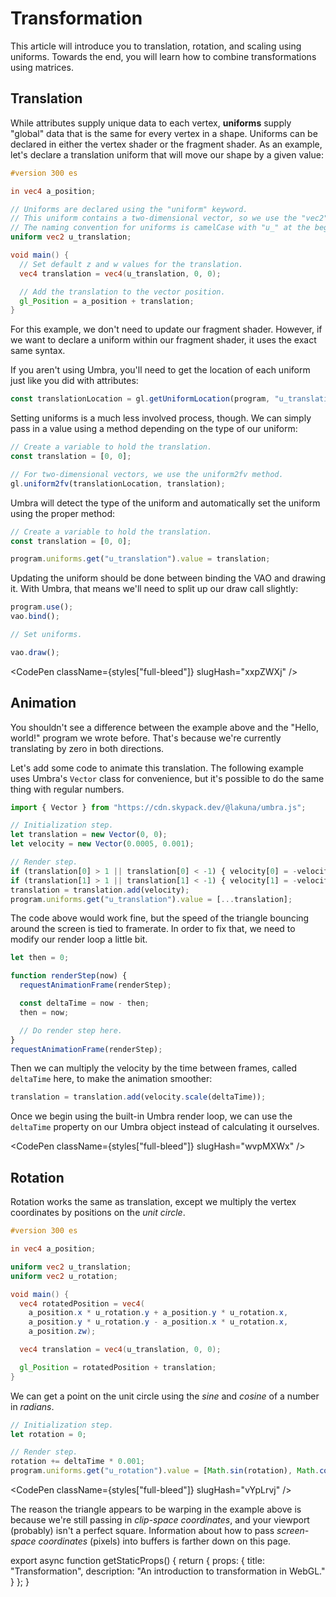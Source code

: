 
# Transformation

This article will introduce you to translation, rotation, and scaling using uniforms.
Towards the end, you will learn how to combine transformations using matrices.

## Translation

While attributes supply unique data to each vertex, **uniforms** supply "global" data that is the same for every vertex in a shape.
Uniforms can be declared in either the vertex shader or the fragment shader.
As an example, let's declare a translation uniform that will move our shape by a given value:

```glsl
#version 300 es

in vec4 a_position;

// Uniforms are declared using the "uniform" keyword.
// This uniform contains a two-dimensional vector, so we use the "vec2" keyword.
// The naming convention for uniforms is camelCase with "u_" at the beginning.
uniform vec2 u_translation;

void main() {
  // Set default z and w values for the translation.
  vec4 translation = vec4(u_translation, 0, 0);

  // Add the translation to the vector position.
  gl_Position = a_position + translation;
}
```

For this example, we don't need to update our fragment shader.
However, if we want to declare a uniform within our fragment shader, it uses the exact same syntax.

If you aren't using Umbra, you'll need to get the location of each uniform just like you did with attributes:

```js
const translationLocation = gl.getUniformLocation(program, "u_translation");
```

Setting uniforms is a much less involved process, though.
We can simply pass in a value using a method depending on the type of our uniform:

```js
// Create a variable to hold the translation.
const translation = [0, 0];

// For two-dimensional vectors, we use the uniform2fv method.
gl.uniform2fv(translationLocation, translation);
```

Umbra will detect the type of the uniform and automatically set the uniform using the proper method:

```js
// Create a variable to hold the translation.
const translation = [0, 0];

program.uniforms.get("u_translation").value = translation;
```

Updating the uniform should be done between binding the VAO and drawing it.
With Umbra, that means we'll need to split up our draw call slightly:

```js
program.use();
vao.bind();

// Set uniforms.

vao.draw();
```

<CodePen className={styles["full-bleed"]} slugHash="xxpZWXj" />

## Animation

You shouldn't see a difference between the example above and the "Hello, world!" program we wrote before.
That's because we're currently translating by zero in both directions.

Let's add some code to animate this translation.
The following example uses Umbra's `Vector` class for convenience, but it's possible to do the same thing with regular numbers.

```js
import { Vector } from "https://cdn.skypack.dev/@lakuna/umbra.js";

// Initialization step.
let translation = new Vector(0, 0);
let velocity = new Vector(0.0005, 0.001);

// Render step.
if (translation[0] > 1 || translation[0] < -1) { velocity[0] = -velocity[0]; }
if (translation[1] > 1 || translation[1] < -1) { velocity[1] = -velocity[1]; }
translation = translation.add(velocity);
program.uniforms.get("u_translation").value = [...translation];
```

The code above would work fine, but the speed of the triangle bouncing around the screen is tied to framerate.
In order to fix that, we need to modify our render loop a little bit.

```js
let then = 0;

function renderStep(now) {
  requestAnimationFrame(renderStep);

  const deltaTime = now - then;
  then = now;

  // Do render step here.
}
requestAnimationFrame(renderStep);
```

Then we can multiply the velocity by the time between frames, called `deltaTime` here, to make the animation smoother:

```js
translation = translation.add(velocity.scale(deltaTime));
```

Once we begin using the built-in Umbra render loop, we can use the `deltaTime` property on our Umbra object instead of calculating it ourselves.

<CodePen className={styles["full-bleed"]} slugHash="wvpMXWx" />

## Rotation

Rotation works the same as translation, except we multiply the vertex coordinates by positions on the *unit circle*.

```glsl
#version 300 es

in vec4 a_position;

uniform vec2 u_translation;
uniform vec2 u_rotation;

void main() {
  vec4 rotatedPosition = vec4(
    a_position.x * u_rotation.y + a_position.y * u_rotation.x,
    a_position.y * u_rotation.y - a_position.x * u_rotation.x,
    a_position.zw);

  vec4 translation = vec4(u_translation, 0, 0);

  gl_Position = rotatedPosition + translation;
}
```

We can get a point on the unit circle using the *sine* and *cosine* of a number in *radians*.

```js
// Initialization step.
let rotation = 0;

// Render step.
rotation += deltaTime * 0.001;
program.uniforms.get("u_rotation").value = [Math.sin(rotation), Math.cos(rotation)];
```

<CodePen className={styles["full-bleed"]} slugHash="vYpLrvj" />

The reason the triangle appears to be warping in the example above is because we're still passing in *clip-space coordinates*, and your viewport (probably) isn't a perfect square.
Information about how to pass *screen-space coordinates* (pixels) into buffers is farther down on this page.


export async function getStaticProps() {
  return {
    props: {
      title: "Transformation",
      description: "An introduction to transformation in WebGL."
    }
  };
}
